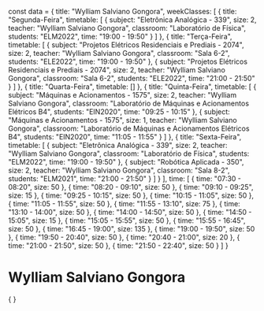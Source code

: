 const data = {
  title: "Wylliam Salviano Gongora",
  weekClasses: [
    {
      title: "Segunda-Feira",
      timetable: [
        {
          subject: "Eletrônica Analógica - 339",
          size: 2,
          teacher: "Wylliam Salviano Gongora",
          classroom: "Laboratório de Física",
          students: "ELM2022",
          time: "19:00 - 19:50"
        }
      ]
    },
    {
      title: "Terça-Feira",
      timetable: [
        {
          subject: "Projetos Elétricos Residenciais e Prediais - 2074",
          size: 2,
          teacher: "Wylliam Salviano Gongora",
          classroom: "Sala 6-2",
          students: "ELE2022",
          time: "19:00 - 19:50"
        },
        {
          subject: "Projetos Elétricos Residenciais e Prediais - 2074",
          size: 2,
          teacher: "Wylliam Salviano Gongora",
          classroom: "Sala 6-2",
          students: "ELE2022",
          time: "21:00 - 21:50"
        }
      ]
    },
    {
      title: "Quarta-Feira",
      timetable: []
    },
    {
      title: "Quinta-Feira",
      timetable: [
        {
          subject: "Máquinas e Acionamentos - 1575",
          size: 2,
          teacher: "Wylliam Salviano Gongora",
          classroom: "Laboratório de Máquinas e Acionamentos Elétricos B4",
          students: "EIN2020",
          time: "09:25 - 10:15"
        },
        {
          subject: "Máquinas e Acionamentos - 1575",
          size: 1,
          teacher: "Wylliam Salviano Gongora",
          classroom: "Laboratório de Máquinas e Acionamentos Elétricos B4",
          students: "EIN2020",
          time: "11:05 - 11:55"
        }
      ]
    },
    {
      title: "Sexta-Feira",
      timetable: [
        {
          subject: "Eletrônica Analógica - 339",
          size: 2,
          teacher: "Wylliam Salviano Gongora",
          classroom: "Laboratório de Física",
          students: "ELM2022",
          time: "19:00 - 19:50"
        },
        {
          subject: "Robótica Aplicada - 350",
          size: 2,
          teacher: "Wylliam Salviano Gongora",
          classroom: "Sala 8-2",
          students: "ELM2021",
          time: "21:00 - 21:50"
        }
      ]
    }
  ],
  time: [
    {
      time: "07:30 - 08:20",
      size: 50
    },
    {
      time: "08:20 - 09:10",
      size: 50
    },
    {
      time: "09:10 - 09:25",
      size: 15
    },
    {
      time: "09:25 - 10:15",
      size: 50
    },
    {
      time: "10:15 - 11:05",
      size: 50
    },
    {
      time: "11:05 - 11:55",
      size: 50
    },
    {
      time: "11:55 - 13:10",
      size: 75
    },
    {
      time: "13:10 - 14:00",
      size: 50
    },
    {
      time: "14:00 - 14:50",
      size: 50
    },
    {
      time: "14:50 - 15:05",
      size: 15
    },
    {
      time: "15:05 - 15:55",
      size: 50
    },
    {
      time: "15:55 - 16:45",
      size: 50
    },
    {
      time: "16:45 - 19:00",
      size: 135
    },
    {
      time: "19:00 - 19:50",
      size: 50
    },
    {
      time: "19:50 - 20:40",
      size: 50
    },
    {
      time: "20:40 - 21:00",
      size: 20
    },
    {
      time: "21:00 - 21:50",
      size: 50
    },
    {
      time: "21:50 - 22:40",
      size: 50
    }
  ]
}

# Wylliam Salviano Gongora

<div>
    {
        <Grid
            title={data.title} 
            weekClasses={data.weekClasses} 
            time={data.time}
        />
    }
</div>